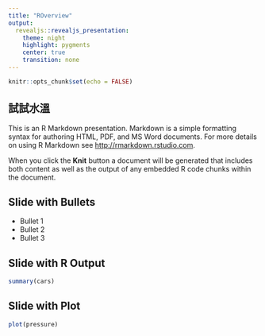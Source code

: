 ```yaml
---
title: "ROverview"
output:
  revealjs::revealjs_presentation:
    theme: night
    highlight: pygments
    center: true
    transition: none
---
```


```r
knitr::opts_chunk$set(echo = FALSE)
```

## 試試水溫

This is an R Markdown presentation. Markdown is a simple formatting syntax for authoring HTML, PDF, and MS Word documents. For more details on using R Markdown see <http://rmarkdown.rstudio.com>.

When you click the **Knit** button a document will be generated that includes both content as well as the output of any embedded R code chunks within the document.

## Slide with Bullets

- Bullet 1
- Bullet 2
- Bullet 3

## Slide with R Output

```r
summary(cars)
```

## Slide with Plot

```r
plot(pressure)
```


